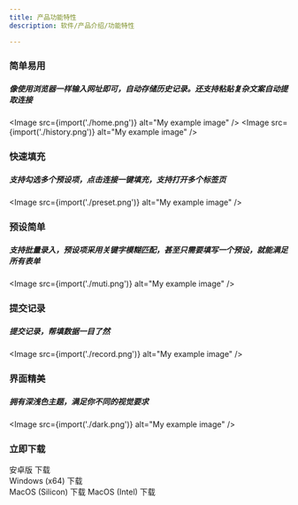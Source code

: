 ```yaml
---
title: 产品功能特性
description: 软件/产品介绍/功能特性

---
```





### 简单易用
##### 像使用浏览器一样输入网址即可，自动存储历史记录。还支持粘贴复杂文案自动提取连接
<Image src={import('./home.png')} alt="My example image" />
<Image src={import('./history.png')} alt="My example image" />

### 快速填充
##### 支持勾选多个预设项，点击连接一键填充，支持打开多个标签页
<Image src={import('./preset.png')} alt="My example image" />

### 预设简单
##### 支持批量录入，预设项采用关键字模糊匹配，甚至只需要填写一个预设，就能满足所有表单
<Image src={import('./muti.png')} alt="My example image" />

### 提交记录
##### 提交记录，帮填数据一目了然
<Image src={import('./record.png')} alt="My example image" />

### 界面精美
##### 拥有深浅色主题，满足你不同的视觉要求
<Image src={import('./dark.png')} alt="My example image" />

### 立即下载

<LinkButton href="/download/qingyi-1.0.3.apk" download="qingyi-1.0.3.apk">安卓版 下载</LinkButton><br/>
<LinkButton href="/download/qingyi-1.0.4.exe" icon="seti:windows" download="qingyi-1.0.4.exe">Windows (x64) 下载</LinkButton><br/>
<LinkButton href="/download/qingyi-1.0.4.dmg" icon="apple" download="qingyi-1.0.4.dmg">MacOS (Silicon) 下载</LinkButton>
<LinkButton href="/download/qingyi-1.0.4-intel.dmg" icon="apple" download="qingyi-1.0.4-intel.dmg">MacOS (Intel) 下载</LinkButton>
